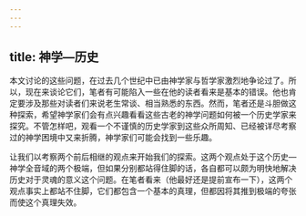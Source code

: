 ```yaml
---
---
---
```

title: 神学—历史
---




本文讨论的这些问题，在过去几个世纪中已由神学家与哲学家激烈地争论过了。所以，现在来谈论它们，笔者有可能陷入一些在他的读者看来是基本的错误。他也肯定要涉及那些对读者们来说老生常谈、相当熟悉的东西。然而，笔者还是斗胆做这种探索，希望神学家们会有点兴趣看看这些古老的神学问题如何被一个历史学家来探究。不管怎样吧，观看一个不谨慎的历史学家到这些众所周知、已经被详尽考察过的神学困境中又来折腾，神学家们可能会找到一些乐趣。

让我们以考察两个前后相继的观点来开始我们的探索。这两个观点处于这个历史—神学全音域的两个极端，但如果分别都站得住脚的话，各自都可以颇为明快地解决历史对于灵魂的意义这个问题。在笔者看来（他最好还是提前宣布一下），这两个观点事实上都站不住脚，它们都包含一个基本的真理，但都因将其推到极端的夸张而使这个真理失效。